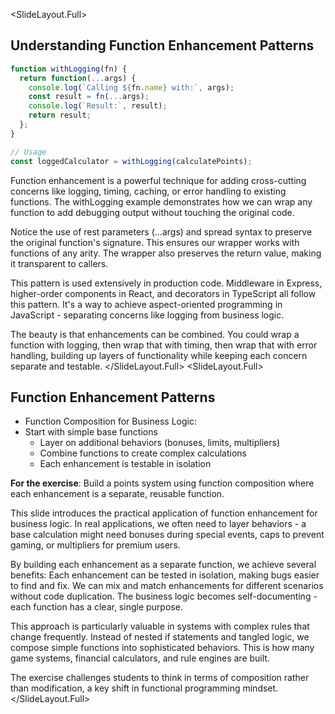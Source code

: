 
<SlideLayout.Full>
## Understanding Function Enhancement Patterns

```javascript
function withLogging(fn) {
  return function(...args) {
    console.log(`Calling ${fn.name} with:`, args);
    const result = fn(...args);
    console.log(`Result:`, result);
    return result;
  };
}

// Usage
const loggedCalculator = withLogging(calculatePoints);
```

<Notes>
Function enhancement is a powerful technique for adding cross-cutting concerns like logging, timing, caching, or error handling to existing functions. The withLogging example demonstrates how we can wrap any function to add debugging output without touching the original code.

Notice the use of rest parameters (...args) and spread syntax to preserve the original function's signature. This ensures our wrapper works with functions of any arity. The wrapper also preserves the return value, making it transparent to callers.

This pattern is used extensively in production code. Middleware in Express, higher-order components in React, and decorators in TypeScript all follow this pattern. It's a way to achieve aspect-oriented programming in JavaScript - separating concerns like logging from business logic.

The beauty is that enhancements can be combined. You could wrap a function with logging, then wrap that with timing, then wrap that with error handling, building up layers of functionality while keeping each concern separate and testable.
</Notes>
</SlideLayout.Full>
<SlideLayout.Full>
## Function Enhancement Patterns
- Function Composition for Business Logic:
- Start with simple base functions
  - Layer on additional behaviors (bonuses, limits, multipliers)
  - Combine functions to create complex calculations
  - Each enhancement is testable in isolation

**For the exercise**: Build a points system using function composition where each enhancement is a separate, reusable function.

<Notes>
This slide introduces the practical application of function enhancement for business logic. In real applications, we often need to layer behaviors - a base calculation might need bonuses during special events, caps to prevent gaming, or multipliers for premium users.

By building each enhancement as a separate function, we achieve several benefits: Each enhancement can be tested in isolation, making bugs easier to find and fix. We can mix and match enhancements for different scenarios without code duplication. The business logic becomes self-documenting - each function has a clear, single purpose.

This approach is particularly valuable in systems with complex rules that change frequently. Instead of nested if statements and tangled logic, we compose simple functions into sophisticated behaviors. This is how many game systems, financial calculators, and rule engines are built.

The exercise challenges students to think in terms of composition rather than modification, a key shift in functional programming mindset.
</Notes>
</SlideLayout.Full>